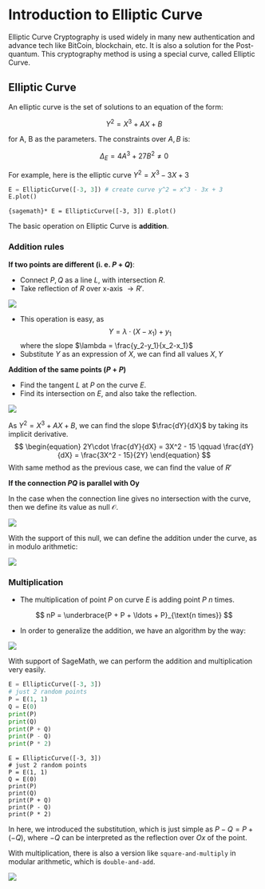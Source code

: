 # Introduction to Elliptic Curve {#sec-Asymmetric}

Elliptic Curve Cryptography is used widely in many new authentication and advance tech like BitCoin, blockchain, etc. It is also a solution for the Post-quantum. This cryptography method is using a special curve, called Elliptic Curve. 


## Elliptic Curve

An elliptic curve is the set of solutions to an equation of the form:

$$
Y^2 = X^3 + AX + B
$$

for A, B as the parameters. The constraints over $A, B$ is:

$$
\Delta_E = 4A^3 + 27B^2 \neq 0
$$

For example, here is the elliptic curve $Y^2 = X^3 - 3X + 3$

```Python
E = EllipticCurve([-3, 3]) # create curve y^2 = x^3 - 3x + 3
E.plot()
```
```{sagemath}*
E = EllipticCurve([-3, 3])
E.plot()
```

The basic operation on Elliptic Curve is **addition**. 

### Addition rules 

**If two points are different (i. e. $P$ + $Q$)**:

+ Connect $P, Q$ as a line $L$, with intersection $R$. 
+ Take reflection of $R$ over x-axis $\rightarrow R'$.

![](/images/add_1.png)

+ This operation is easy, as 
$$
Y = \lambda \cdot (X-x_1) + y_1
$$
where the slope $\lambda = \frac{y_2-y_1}{x_2-x_1}$
+ Substitute $Y$ as an expression of $X$, we can find all values $X, Y$

**Addition of the same points ($P + P$)**

+ Find the tangent $L$ at $P$ on the curve $E$.
+ Find its intersection on $E$, and also take the reflection. 

![](/images/add_2.png)

As $Y^2 = X^3 + AX + B$, we can find the slope $\frac{dY}{dX}$ by taking its implicit derivative.
$$
\begin{equation}
2Y\cdot \frac{dY}{dX} = 3X^2 - 15 \qquad \frac{dY}{dX} = \frac{3X^2 - 15}{2Y}
\end{equation}
$$
With same method as the previous case, we can find the value of $R'$

**If the connection $PQ$ is parallel with Oy**

In the case when the connection line gives no intersection with the curve, then we define its value as null $\mathcal{O}$. 

![](/images/zero.png)

With the support of this null, we can define the addition under the curve, as in modulo arithmetic: 

![](/images/theorem.png)

### Multiplication

+ The multiplication of point $P$ on curve $E$ is adding point $P$ $n$ times.

$$
nP = \underbrace{P + P + \ldots + P}_{\text{n times}}
$$

+ In order to generalize the addition, we have an algorithm by the way:

![](/images/addition_algo.png){fig-align="center"}

With support of SageMath, we can perform the addition and multiplication very easily. 

```Python
E = EllipticCurve([-3, 3])
# just 2 random points
P = E(1, 1)
Q = E(0)
print(P)
print(Q)
print(P + Q)
print(P - Q)
print(P * 2)
```
```sagemath
E = EllipticCurve([-3, 3])
# just 2 random points
P = E(1, 1)
Q = E(0)
print(P)
print(Q)
print(P + Q)
print(P - Q)
print(P * 2)
```

In here, we introduced the substitution, which is just simple as $P - Q = P + (-Q)$, where $-Q$ can be interpreted as the reflection over $Ox$ of the point.

With multiplication, there is also a version like `square-and-multiply` in modular arithmetic, which is `double-and-add`.

![](/images/double-add.png)

